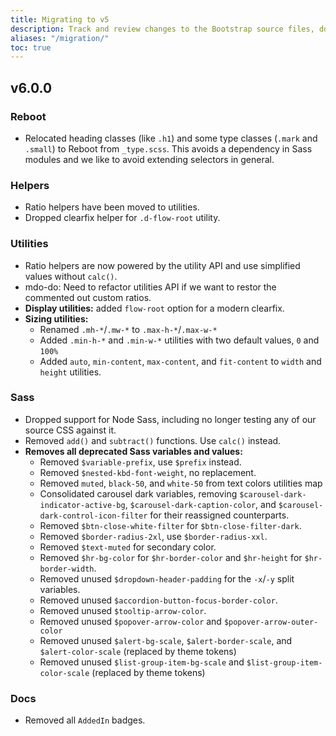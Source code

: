 ```yaml
---
title: Migrating to v5
description: Track and review changes to the Bootstrap source files, documentation, and components to help you migrate from v4 to v5.
aliases: "/migration/"
toc: true
---
```


## v6.0.0

### Reboot

- Relocated heading classes (like `.h1`) and some type classes (`.mark` and `.small`) to Reboot from `_type.scss`. This avoids a dependency in Sass modules and we like to avoid extending selectors in general.

### Helpers

- Ratio helpers have been moved to utilities.
- Dropped clearfix helper for `.d-flow-root` utility.

### Utilities

- Ratio helpers are now powered by the utility API and use simplified values without `calc()`.
- mdo-do: Need to refactor utilities API if we want to restor the commented out custom ratios.
- **Display utilities:** added `flow-root` option for a modern clearfix.
- **Sizing utilities:**
  - Renamed `.mh-*`/`.mw-*` to `.max-h-*`/`.max-w-*`
  - Added `.min-h-*` and `.min-w-*` utilities with two default values, `0` and `100%`
  - Added `auto`, `min-content`, `max-content`, and `fit-content` to `width` and `height` utilities.

### Sass

- Dropped support for Node Sass, including no longer testing any of our source CSS against it.
- Removed `add()` and `subtract()` functions. Use `calc()` instead.
- **Removes all deprecated Sass variables and values:**
  - Removed `$variable-prefix`, use `$prefix` instead.
  - Removed `$nested-kbd-font-weight`, no replacement.
  - Removed `muted`, `black-50`, and `white-50` from text colors utilities map
  - Consolidated carousel dark variables, removing `$carousel-dark-indicator-active-bg`, `$carousel-dark-caption-color`, and `$carousel-dark-control-icon-filter` for their reassigned counterparts.
  - Removed `$btn-close-white-filter` for `$btn-close-filter-dark`.
  - Removed `$border-radius-2xl`, use `$border-radius-xxl`.
  - Removed `$text-muted` for secondary color.
  - Removed `$hr-bg-color` for `$hr-border-color` and `$hr-height` for `$hr-border-width`.
  - Removed unused `$dropdown-header-padding` for the `-x`/`-y` split variables.
  - Removed unused `$accordion-button-focus-border-color`.
  - Removed unused `$tooltip-arrow-color`.
  - Removed unused `$popover-arrow-color` and `$popover-arrow-outer-color`
  - Removed unused `$alert-bg-scale`, `$alert-border-scale`, and `$alert-color-scale` (replaced by theme tokens)
  - Removed unused `$list-group-item-bg-scale` and `$list-group-item-color-scale` (replaced by theme tokens)

### Docs

- Removed all `AddedIn` badges.

